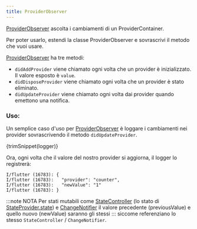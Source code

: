 ```yaml
---
title: ProviderObserver
---
```



[ProviderObserver] ascolta i cambiamenti di un ProviderContainer.

Per poter usarlo, estendi la classe ProviderObserver e sovrascrivi il metodo che vuoi usare.

[ProviderObserver] ha tre metodi:

- `didAddProvider` viene chiamato ogni volta che un provider è inizializzato. Il valore esposto è `value`.
- `didDisposeProvider` viene chiamato ogni volta che un provider è stato eliminato.
- `didUpdateProvider` viene chiamato ogni volta dai provider quando emettono una notifica.

### Uso: 

Un semplice caso d'uso per [ProviderObserver] è loggare i cambiamenti nei provider 
sovrascrivendo il metodo `didUpdateProvider`.

<CodeBlock>{trimSnippet(logger)}</CodeBlock>

Ora, ogni volta che il valore del nostro provider si aggiorna, il logger lo registrerà:

```
I/flutter (16783): {
I/flutter (16783):   "provider": "counter",
I/flutter (16783):   "newValue": "1"
I/flutter (16783): }
```

:::note NOTA
Per stati mutabili come [StateController] (lo stato di [StateProvider.state]) e 
[ChangeNotifier] il valore precedente (previousValue) e quello nuovo (newValue) saranno gli stessi
:::
siccome referenziano lo stesso `StateController` / `ChangeNotifier`.

[providerobserver]: https://pub.dev/documentation/riverpod/latest/riverpod/ProviderObserver-class.html
[statecontroller]: https://pub.dev/documentation/riverpod/latest/riverpod/StateController-class.html
[stateprovider.state]: https://pub.dev/documentation/riverpod/latest/riverpod/StateProvider/state.html
[changenotifier]: https://api.flutter.dev/flutter/foundation/ChangeNotifier-class.html